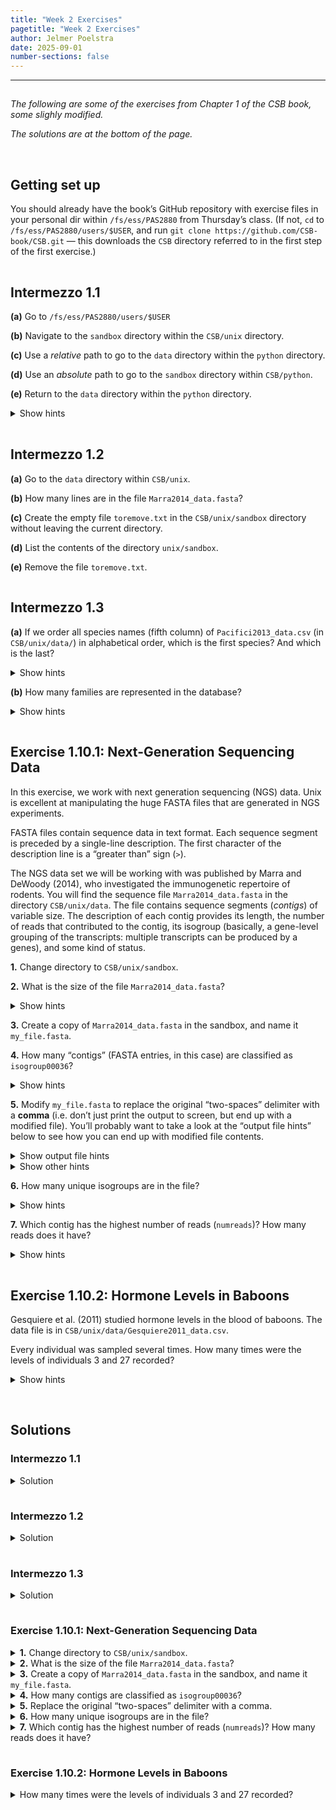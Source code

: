 ```yaml
---
title: "Week 2 Exercises"
pagetitle: "Week 2 Exercises"
author: Jelmer Poelstra
date: 2025-09-01
number-sections: false
---
```


---------

<hr style="height:1pt; visibility:hidden;" />

*The following are some of the exercises from Chapter 1 of the CSB book,*
*some slighly modified.*

*The solutions are at the bottom of the page.*

<br>

## Getting set up

You should already have the book's GitHub repository with exercise files in your
personal dir within `/fs/ess/PAS2880` from Thursday's class.
(If not, `cd` to `/fs/ess/PAS2880/users/$USER`,
and run `git clone https://github.com/CSB-book/CSB.git` ---
this downloads the `CSB` directory referred to in the first step of the first exercise.)

<hr style="height:1pt; visibility:hidden;" />

## Intermezzo 1.1

**(a)** Go to `/fs/ess/PAS2880/users/$USER`

**(b)** Navigate to the `sandbox` directory within the `CSB/unix` directory.  

**(c)** Use a *relative* path to go to the `data` directory within the `python` directory.  

**(d)** Use an *absolute* path to go to the `sandbox` directory within `CSB/python`.  

**(e)** Return to the `data` directory within the `python` directory.  

<details><summary>Show hints</summary>
We didn't see this in class, but the CSB book (page 21) mentions a shortcut you can use
with `cd` to go back to the dir you were in previously (a little like a Browser's "back" button).
</details>

<hr style="height:1pt; visibility:hidden;" />

## Intermezzo 1.2

**(a)** Go to the `data` directory within `CSB/unix`.  

**(b)** How many lines are in the file `Marra2014_data.fasta`?

**(c)** Create the empty file `toremove.txt` in the `CSB/unix/sandbox` directory
        without leaving the current directory.  

**(d)** List the contents of the directory `unix/sandbox`.  

**(e)** Remove the file `toremove.txt`.  

<hr style="height:1pt; visibility:hidden;" />

## Intermezzo 1.3

**(a)** If we order all species names (fifth column) of `Pacifici2013_data.csv`
        (in `CSB/unix/data/`) in alphabetical order, which is the first species?
        And which is the last?

<details><summary>Show hints</summary>
You will want to use `cut` followed by `sort`,
and you will need to specify the delimiter with `cut`.

To view just the first or the last line,
so you don't have to scroll to get your answer, pipe to `head` or `tail`.
</details>

**(b)** How many families are represented in the database?

<details><summary>Show hints</summary>
- Check the first line of the file to see which column contains the family,
  and then select the relevant column with `cut`.
- Use the "`tail` trick" we saw in class to exclude the first line.
- Remember to `sort` before using `uniq`, or `uniq` won't work properly.
</details>

<hr style="height:1pt; visibility:hidden;" />

## Exercise 1.10.1: Next-Generation Sequencing Data

In this exercise, we work with next generation sequencing (NGS) data.
Unix is excellent at manipulating the huge FASTA files that are generated in NGS
experiments.

FASTA files contain sequence data in text format. Each sequence segment is
preceded by a single-line description.
The first character of the description line is a "greater than" sign (`>`).

The NGS data set we will be working with was published by Marra and DeWoody (2014),
who investigated the immunogenetic repertoire of rodents.
You will find the sequence file `Marra2014_data.fasta` in the directory
`CSB/unix/data`. The file contains sequence segments (*contigs*) of variable size.
The description of each contig provides its length, the number of reads that
contributed to the contig, its isogroup (basically, a gene-level grouping of the
transcripts: multiple transcripts can be produced by a genes),
and some kind of status.

**1.** Change directory to `CSB/unix/sandbox`.

**2.** What is the size of the file `Marra2014_data.fasta`?

<details><summary>Show hints</summary>
Recall that you can see file sizes by using specific options to the `ls` command.
</details>

**3.** Create a copy of `Marra2014_data.fasta` in the sandbox, and name it `my_file.fasta`.

**4.** How many "contigs" (FASTA entries, in this case) are classified as `isogroup00036`?

<details><summary>Show hints</summary>
Is there a `grep` option that counts the number of occurrences?
Alternatively, you can pipe (`|`) the output of `grep` to `wc -l`.
</details>

**5.** Modify `my_file.fasta` to replace the original "two-spaces" delimiter with a **comma**
       (i.e. don't just print the output to screen, but end up with a modified file).
       You'll probably want to take a look at the "output file hints" below to see how you
       can end up with modified file contents.

<details><summary>Show output file hints</summary>
{{< fa warning >}} Due to the "streaming" nature of Unix commands,
we can't write output to a file that also serves as input
(see [here](http://goo.gl/KIYV2N)). So the following is not possible:

```sh
cat myfile.txt | tr "a" "b" > myfile.txt # Don't do this! 
```

In this case, you'll have to save the output in a different file.
Then, if you do want to end up with a modified original file,
you can overwrite the original file using `mv`.
</details>

<details><summary>Show other hints</summary>

- In the file, the information on each contig is separated by two spaces:

  ```sh
  >contig00001  length=527  numreads=2  ...
  ```
  
  We would like to obtain:
  
  ```sh
  >contig00001,length=527,numreads=2,...
  ```

- Use `cat` to print the file, and substitute the spaces using the command `tr`.
  Note that you'll first have to reduce the two spaces two one -- can you remember an option to do that?

</details>

**6.** How many unique isogroups are in the file?

<details><summary>Show hints</summary>
You can use `grep` to match any line containing the word `isogroup`.
Then, use `cut` to isolate the part detailing the isogroup.
Finally, you want to remove the duplicates, and count.
</details>

**7.** Which contig has the highest number of reads (`numreads`)?
   How many reads does it have?

<details><summary>Show hints</summary>
Use a combination of `grep` and `cut` to extract the contig names and read counts.
The command `sort` allows you to choose the delimiter and to order numerically ---
we didn't see those `sort` options in class, so check the book for details.
</details>

<hr style="height:1pt; visibility:hidden;" />

## Exercise 1.10.2: Hormone Levels in Baboons

Gesquiere et al. (2011) studied hormone levels in the blood of baboons.
The data file is in `CSB/unix/data/Gesquiere2011_data.csv`.

Every individual was sampled several times.
How many times were the levels of individuals 3 and 27 recorded?

<details><summary>Show hints</summary>

- You can first use `cut` to extract just the `maleID` column from the file.
- To match an individual (3 or 27), you can use `grep` with the `-w`
  option to match whole "words" only: this will prevent and individual ID
  like "13" to match when you search for "3".

</details>

<br>

## Solutions

### Intermezzo 1.1

<details><summary>Solution</summary>

**(a)** ~~Go to your home directory.~~ Go to `/fs/ess/PAS2700/users/$USER`.
```sh
cd /fs/ess/PAS2700/users/$USER # To home would have been: "cd ∼"
```

**(b)** Navigate to the `sandbox` directory within the `CSB/unix` directory.
```sh
cd CSB/unix/sandbox
````
**(c)** Use a *relative* path to go to the `data` directory within the `python`
directory.  
```sh
cd ../../python/data
```

**(d)** Use an *absolute* path to go to the `sandbox` directory within `python.`  
```sh
cd /fs/ess/PAS2700/users/$USER/CSB/python/sandbox
```

**(e)** Return to the `data` directory within the `python` directory.

- With `cd -`:

  ```sh
  # The '-' shortcut for cd will move you back to the previously visited dir
  # (Note: you can't keep going back with this: using it a second time will toggle you "forward" again.)
  cd -
  ```

- Using a relative path:

  ```bash
  cd ../data
  ```

</details>

<hr style="height:1pt; visibility:hidden;" />

### Intermezzo 1.2

<details><summary>Solution</summary>

**(a)** Go to the data directory within `CSB/unix`.

```sh
cd /fs/ess/PAS2700/users/$USER/CSB/unix/data
```

**(b)** How many lines are in file `Marra2014_data.fasta`?
```sh
wc -l Marra2014_data.fasta
```
```bash-out
9515 Marra2014_data.fasta
```

**(c)** Create the empty file `toremove.txt` in the `CSB/unix/sandbox` directory without leaving the current directory. 

```sh
touch ../sandbox/toremove.txt
```

**(d)** List the contents of the directory `unix/sandbox`. 

```sh
ls ../sandbox
```
```bash-out
Papers and reviews  toremove.txt
```

**(e)** Remove the file `toremove.txt`.

```sh
rm ../sandbox/toremove.txt
```

</details>

<hr style="height:1pt; visibility:hidden;" />

### Intermezzo 1.3

<details><summary>Solution</summary>

**(a)** If we order all species names (fifth column) of `Pacifici2013_data.csv` in alphabetical order,
which is the first species? And which is the last?

```sh
# First species:
cut -d ";" -f 5 Pacifici2013_data.csv | sort | head -n 1
```
```bash-out
Abditomys latidens
```

```bash
# Last species:
cut -d ";" -f 5 Pacifici2013_data.csv | sort | tail -n 1
```
```bash-out
Zyzomys woodwardi
```

**(b)** How many families are represented in the database?
```sh
cut -d ";" -f 3 Pacifici2013_data.csv | tail -n +2 | sort | uniq | wc -l
```
```bash-out
152
```

</details>

<hr style="height:1pt; visibility:hidden;" />

### Exercise 1.10.1: Next-Generation Sequencing Data

<details><summary>**1.** Change directory to `CSB/unix/sandbox`.</summary>

```sh
cd /fs/ess/PAS2700/users/$USER/CSB/unix/sandbox
```
</details>

<details><summary>**2.** What is the size of the file `Marra2014_data.fasta`?</summary>

```sh
ls -lh ../data/Marra2014_data.fasta
```
```bash-out
-rw-rw----+ 1 jelmer PAS0471 553K Feb 24 20:30 ../data/Marra2014_data.fasta
```

Alternatively, the command `du` (disk usage) can be used for more compact output:

```sh
du -h ../data/Marra2014_data.fasta 
```
```bash-out
560K    ../data/Marra2014_data.fasta
```

</details>

<details><summary>**3.** Create a copy of `Marra2014_data.fasta` in the sandbox, and name it `my_file.fasta`.</summary>

```sh
cp ../data/Marra2014_data.fasta my_file.fasta
```

</details><details><summary>**4.** How many contigs are classified as `isogroup00036`?</summary>

To count the occurrences of a given string, use `grep` with the option `-c`:

```sh
grep -c isogroup00036 my_file.fasta 
```
```bash-out
16
```

Slightly less efficient is to use a "regular" `grep` and then pipe to `wc -l`:

```sh
grep isogroup00036 my_file.fasta | wc -l
```
```bash-out
16
```

</details><details><summary>**5.** Replace the original "two-spaces" delimiter with a comma.</summary>

1. We use the `tr` option `-s` (squeeze) to change two spaces two one,
   and then replace the space with a `,`.
   Importantly, we also write the output to a new file (see the Hints for details):

   ```sh
   cat my_file.fasta | tr -s ' ' ',' > my_file.tmp
   ```

2. If we want to change the original file, we can now overwrite it as follows:

   ```bash
   mv my_file.tmp my_file.fasta
   ```

3. Let's take a look to check whether out delimiter replacement worked:

   ```bash
   grep ">" my_file.fasta | head
   ```
   ```bash-out
   >contig00001,length=527,numreads=2,gene=isogroup00001,status=it_thresh
   >contig00002,length=551,numreads=8,gene=isogroup00001,status=it_thresh
   >contig00003,length=541,numreads=2,gene=isogroup00001,status=it_thresh
   >contig00004,length=291,numreads=3,gene=isogroup00001,status=it_thresh
   >contig00005,length=580,numreads=12,gene=isogroup00001,status=it_thresh
   >contig00006,length=3288,numreads=35,gene=isogroup00001,status=it_thresh
   >contig00008,length=1119,numreads=10,gene=isogroup00001,status=it_thresh
   >contig00010,length=202,numreads=4,gene=isogroup00001,status=it_thresh
   >contig00011,length=5563,numreads=61,gene=isogroup00001,status=it_thresh
   >contig00012,length=824,numreads=10,gene=isogroup00001,status=it_thresh
   ```

</details><details><summary>**6.** How many unique isogroups are in the file?</summary>

1. First, searching for `>` with grep will extract all lines with contig information:

   ```sh
   grep '>' my_file.fasta | head -n 2
   ```
   ```bash-out
   >contig00001,length=527,numreads=2,gene=isogroup00001,status=it_thresh
   >contig00002,length=551,numreads=8,gene=isogroup00001,status=it_thresh
   ```

2. Now, add `cut` to extract the 4th column:

   ```sh
   grep '>' my_file.fasta | cut -d ',' -f 4 | head -n 2
   ```
   ```bash-out
   gene=isogroup00001
   gene=isogroup00001
   ```

3. Finally, add `sort` -> `uniq` -> `wc -l` to count the number of unique occurrences:

   ```sh
   grep '>' my_file.fasta | cut -d ',' -f 4 | sort | uniq | wc -l
   ```
   ```bash-out
   43
   ````

</details>

<details><summary>**7.** Which contig has the highest number of reads (`numreads`)? How many reads does it have?</summary>

1. First, we need to isolate the number of reads as well as the contig names.
   We can use a combination of `grep` and `cut`:

   ```bash
   grep '>' my_file.fasta | cut -d ',' -f 1,3 | head -n 3
   ```
   ```bash-out
   >contig00001,numreads=2
   >contig00002,numreads=8
   >contig00003,numreads=2
   ```

2. Now we want to sort according to the number of reads.
   However, the number of reads is part of a more complex string.
   We can use `-t '='` to split according to the `=` sign,
   and then take the second column (`-k 2`) to sort numerically (`-n`):

   ```bash
   grep '>' my_file.fasta | cut -d ',' -f 1,3 | sort -t '=' -k 2 -n | head -n 5
   ```
   ```bash-out
   >contig00089,numreads=1
   >contig00176,numreads=1
   >contig00210,numreads=1
   >contig00001,numreads=2
   >contig00003,numreads=2
   ```

3. Adding the `sort` option `-r`, we can sort in reverse order,
   which tells us that `contig00302` has the highest coverage, with 3330 reads:

   ```sh
   grep '>' my_file.fasta | cut -d ',' -f 1,3 | sort -t '=' -k 2 -n -r | head -n 1
   ```
   ```bash-out
   >contig00302,numreads=3330
   ```
   
</details>

<hr style="height:1pt; visibility:hidden;" />

### Exercise 1.10.2: Hormone Levels in Baboons

<details><summary> How many times were the levels of individuals 3 and 27 recorded?</summary>

1. First, let's move back into the data dir:

   ```sh
   cd ../data
   ```

1. Next, let's take a look at the structure of the file:

   ```sh
   head -n 3 Gesquiere2011_data.csv
   ```
   ```bash-out
   maleID        GC      T
   1     66.9    64.57
   1     51.09   35.57
   ```

2. We want to extract all the rows in which the first column is 3 (or 27),
   and count them. To extract only the first column, we can use `cut`:

   ```sh
   cut -f 1 Gesquiere2011_data.csv | head -n 3
   ```
   ```bash-out
   maleID
   1
   1
   ```

- Then we can pipe the results to `grep -c` to count the number of occurrences
  (note the option `-w` to match whole "words" -- this will make it match 3 but not 13 or 23):

  ```sh
  # For maleID 3
  cut -f 1 Gesquiere2011_data.csv | grep -c -w 3
  ```
  ```bash-out
  61
  ```
  
  ```bash
  # For maleID 27
  cut -f 1 Gesquiere2011_data.csv | grep -c -w 27
  ```
  ```bash-out
  5
  ```

</details>
